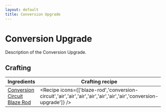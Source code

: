 ```yaml
---
layout: default
title: Conversion Upgrade
---
```



Conversion Upgrade
===================

Description of the Conversion Upgrade.

## Crafting

| Ingredients | Crafting recipe | Difficulty |
| ----------- | --------------- | ------------- |
| [Conversion Circuit](/items/conversion-circuit)<br/>[Blaze Rod](https://minecraft.wiki/w/Blaze_Rod) | <Recipe icons={['blaze-rod','conversion-circuit','air','air','air','air','air','air','air','conversion-upgrade']} /> | easy |

